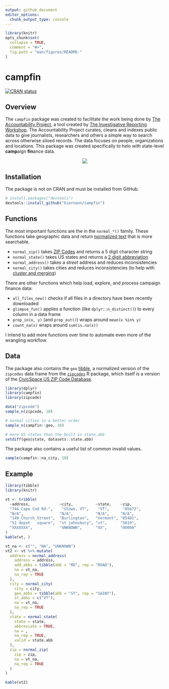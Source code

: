 ```yaml
---
output: github_document
editor_options: 
  chunk_output_type: console
---
```


<!-- README.md is generated from README.Rmd. Please edit that file -->

```r
library(knitr)
opts_chunk$set(
  collapse = TRUE,
  comment = "#>",
  fig.path = "man/figures/README-"
)
```

# campfin

[![CRAN status](https://www.r-pkg.org/badges/version/whatr)](https://cran.r-project.org/package=campfin)

## Overview

The `campfin` package was created to facilitate the work being done by 
[The Accountability Project][01], a tool created by [The Investigative Reporting Workshop][02]. The
Accountability Project curates, cleans and indexes public data to give journalists, researchers and
others a simple way to search across otherwise siloed records. The data focuses on people,
organizations and locations. This package was created specifically to helo with state-level
**camp**aign **fin**ance data.

<p align="center">
  <img src="https://investigativereportingworkshop.org/wp-content/uploads/2019/07/ap-logo-400x132.png">
</p>

[01]: https://www.publicaccountability.org/ "tap"
[02]: https://investigativereportingworkshop.org/ "irw"

## Installation

The package is not on CRAN and must be installed from GitHub.

```r
# install.packages("devtools")
devtools::install_github("kiernann/campfin")
```

## Functions

The most important functions are the in the `normal_*()` family. These functions take geographic
data and return [normalized text][03] that is more searchable.

* `normal_zip()` takes [ZIP Codes][04] and returns a 5 digit character string
* `normal_state()` takes US states and returns a [2 digit abbreviation][05]
* `normal_address()` takes a _street_ address and reduces inconsistencies
* `normal_city()` takes cities and reduces inconsistencies (to help with [cluster and merging][06])

[03]: https://en.wikipedia.org/wiki/Text_normalization "text_normal"
[04]: https://en.wikipedia.org/wiki/ZIP_Code "zip_code"
[05]: https://en.wikipedia.org/wiki/List_of_U.S._state_abbreviations "state_abbs"
[06]: https://github.com/OpenRefine/OpenRefine/wiki/Clustering-In-Depth "open_refine"
[07]: https://github.com/ChrisMuir/refinr "refinr"

There are other functions which help load, explore, and process campaign finance data:

* `all_files_new()` checks if all files in a directory have been recently downloaded
* `glimpse_fun()` applies a function (like `dplyr::n_distinct()`) to every column in a data frame
* `prop_in(x, y)` (and `prop_out()`) wraps around `mean(x %in% y)`
* `count_na(x)` wraps around `sum(is.na(x))`

I intend to add more functions over time to automate even more of the wrangling workflow.

## Data

The package also contains the `geo` [tibble][08], a normalized version of the `zipcodes` data frame
from the [`zipcodes`][09] R package, which itself is a version of the 
[CivicSpace US ZIP Code Database][10].

[08]: https://tibble.tidyverse.org/ "tibble"
[09]: https://cran.r-project.org/web/packages/zipcode/ "zip_pkg"
[10]: https://boutell.com/zipcodes/ "civic_space"

```r
library(dplyr)
library(campfin)
library(zipcode)

data("zipcode")
sample_n(zipcode, 10)

# normal cities in a better order
sample_n(campfin::geo, 10)

# more US states than the built in state.abb
setdiff(geo$state, datasets::state.abb)
```

The package also contains a useful list of common invalid values.

```r
sample(campfin::na_city, 10)
```

## Example

```r
library(tibble)
library(knitr)

vt <- tribble(
  ~address,             ~city,          ~state,    ~zip,
  "744 Cape Cod Rd.",    "Stowe, VT",    "VT",      "05672",
  "N/A",                "N/A",          "N/A",     "N/A",
  "149_Church_Street",  "Burlington",   "Vermont", "05401", 
  "51 depot   square",  "st johnsbury", "vt",      "5819",
  "XXXXXXX",            "UNKNOWN",      "XX",      "00000"
)
kable(vt, )
```

```r
vt_na <- c("", "NA", "UNKNOWN")
vt2 <- vt %>% mutate(
  address = normal_address(
    address = address,
    add_abbs = tibble(abb = "RD", rep = "ROAD"), 
    na = vt_na,
    na_rep = TRUE
  ),
  city = normal_city(
    city = city,
    geo_abbs = tibble(abb = "ST", rep = "SAINT"),
    st_abbs = c("VT"),
    na = vt_na,
    na_rep = TRUE
  ),
  state = normal_state(
    state = state,
    abbreviate = TRUE,
    na = ,
    na_rep = TRUE,
    valid = state.abb
  ),
  zip = normal_zip(
    zip = zip,
    na = vt_na,
    na_rep = TRUE
  )
)
```

```r
kable(vt2)
```

